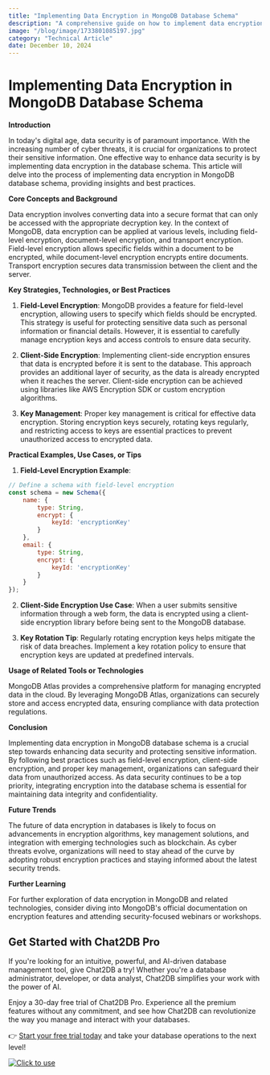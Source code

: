 ```yaml
---
title: "Implementing Data Encryption in MongoDB Database Schema"
description: "A comprehensive guide on how to implement data encryption in MongoDB database schema to enhance security and protect sensitive information."
image: "/blog/image/1733801085197.jpg"
category: "Technical Article"
date: December 10, 2024
---
```


# Implementing Data Encryption in MongoDB Database Schema

**Introduction**

In today's digital age, data security is of paramount importance. With the increasing number of cyber threats, it is crucial for organizations to protect their sensitive information. One effective way to enhance data security is by implementing data encryption in the database schema. This article will delve into the process of implementing data encryption in MongoDB database schema, providing insights and best practices.

**Core Concepts and Background**

Data encryption involves converting data into a secure format that can only be accessed with the appropriate decryption key. In the context of MongoDB, data encryption can be applied at various levels, including field-level encryption, document-level encryption, and transport encryption. Field-level encryption allows specific fields within a document to be encrypted, while document-level encryption encrypts entire documents. Transport encryption secures data transmission between the client and the server.

**Key Strategies, Technologies, or Best Practices**

1. **Field-Level Encryption**: MongoDB provides a feature for field-level encryption, allowing users to specify which fields should be encrypted. This strategy is useful for protecting sensitive data such as personal information or financial details. However, it is essential to carefully manage encryption keys and access controls to ensure data security.

2. **Client-Side Encryption**: Implementing client-side encryption ensures that data is encrypted before it is sent to the database. This approach provides an additional layer of security, as the data is already encrypted when it reaches the server. Client-side encryption can be achieved using libraries like AWS Encryption SDK or custom encryption algorithms.

3. **Key Management**: Proper key management is critical for effective data encryption. Storing encryption keys securely, rotating keys regularly, and restricting access to keys are essential practices to prevent unauthorized access to encrypted data.

**Practical Examples, Use Cases, or Tips**

1. **Field-Level Encryption Example**:
```javascript
// Define a schema with field-level encryption
const schema = new Schema({
    name: {
        type: String,
        encrypt: {
            keyId: 'encryptionKey'
        }
    },
    email: {
        type: String,
        encrypt: {
            keyId: 'encryptionKey'
        }
    }
});
```

2. **Client-Side Encryption Use Case**:
When a user submits sensitive information through a web form, the data is encrypted using a client-side encryption library before being sent to the MongoDB database.

3. **Key Rotation Tip**:
Regularly rotating encryption keys helps mitigate the risk of data breaches. Implement a key rotation policy to ensure that encryption keys are updated at predefined intervals.

**Usage of Related Tools or Technologies**

MongoDB Atlas provides a comprehensive platform for managing encrypted data in the cloud. By leveraging MongoDB Atlas, organizations can securely store and access encrypted data, ensuring compliance with data protection regulations.

**Conclusion**

Implementing data encryption in MongoDB database schema is a crucial step towards enhancing data security and protecting sensitive information. By following best practices such as field-level encryption, client-side encryption, and proper key management, organizations can safeguard their data from unauthorized access. As data security continues to be a top priority, integrating encryption into the database schema is essential for maintaining data integrity and confidentiality.

**Future Trends**

The future of data encryption in databases is likely to focus on advancements in encryption algorithms, key management solutions, and integration with emerging technologies such as blockchain. As cyber threats evolve, organizations will need to stay ahead of the curve by adopting robust encryption practices and staying informed about the latest security trends.

**Further Learning**

For further exploration of data encryption in MongoDB and related technologies, consider diving into MongoDB's official documentation on encryption features and attending security-focused webinars or workshops.

## Get Started with Chat2DB Pro

If you're looking for an intuitive, powerful, and AI-driven database management tool, give Chat2DB a try! Whether you're a database administrator, developer, or data analyst, Chat2DB simplifies your work with the power of AI.

Enjoy a 30-day free trial of Chat2DB Pro. Experience all the premium features without any commitment, and see how Chat2DB can revolutionize the way you manage and interact with your databases.

👉 [Start your free trial today](https://chat2db.ai/pricing) and take your database operations to the next level!


[![Click to use](/image/blog/bg/chat2db.jpg)](https://chat2db.ai/)
